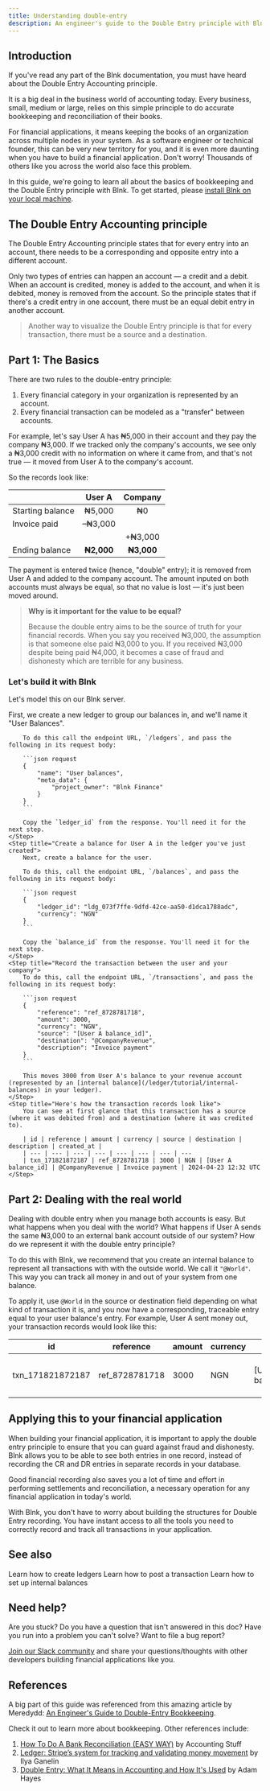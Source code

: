 ```yaml
---
title: Understanding double-entry
description: An engineer's guide to the Double Entry principle with Blnk.
---
```


## Introduction

If you've read any part of the Blnk documentation, you must have heard about the Double Entry Accounting principle. 

It is a big deal in the business world of accounting today. Every business, small, medium or large, relies on this simple principle to do accurate bookkeeping and reconciliation of their books.

For financial applications, it means keeping the books of an organization across multiple nodes in your system. As a software engineer or technical founder, this can be very new territory for you, and it is even more daunting when you have to build a financial application. Don't worry! Thousands of others like you across the world also face this problem. 

In this guide, we're going to learn all about the basics of bookkeeping and the Double Entry principle with Blnk. To get started, please [install Blnk on your local machine](/intro/run-blnk-server).

## The Double Entry Accounting principle

The Double Entry Accounting principle states that for every entry into an account, there needs to be a corresponding and opposite entry into a different account.

Only two types of entries can happen an account — a credit and a debit. When an account is credited, money is added to the account, and when it is debited, money is removed from the account. So the principle states that if there's a credit entry in one account, there must be an equal debit entry in another account. 

>Another way to visualize the Double Entry principle is that for every transaction, there must be a source and a destination. 

## Part 1: The Basics 

There are two rules to the double-entry principle:

1. Every financial category in your organization is represented by an account.
2. Every financial transaction can be modeled as a "transfer" between accounts.

For example, let's say User A has ₦5,000 in their account and they pay the company ₦3,000. If we tracked only the company's accounts, we see only a ₦3,000 credit with no information on where it came from, and that's not true — it moved from User A to the company's account. 

So the records look like:

| | User A | Company
| --- | :---: | :---:
| Starting balance | ₦5,000 | ₦0
| Invoice paid | –₦3,000 | 
| | | +₦3,000
| Ending balance | **₦2,000** | **₦3,000**

The payment is entered twice (hence, "double" entry); it is removed from User A and added to the company account. The amount inputed on both accounts must always be equal, so that no value is lost — it's just been moved around.

>**Why is it important for the value to be equal?**
>
>Because the double entry aims to be the source of truth for your financial records. When you say you received ₦3,000, the assumption is that someone else paid ₦3,000 to you. If you received ₦3,000 despite being paid ₦4,000, it becomes a case of fraud and dishonesty which are terrible for any business.

### Let's build it with Blnk

Let's model this on our Blnk server.

<Steps>
    <Step title="Create a new ledger">
        First, we create a new ledger to group our balances in, and we'll name it "User Balances". 
        
        To do this call the endpoint URL, `/ledgers`, and pass the following in its request body:

        ```json request
        {
            "name": "User balances",
            "meta_data": {
                "project_owner": "Blnk Finance"
            }
        }
        ```

        Copy the `ledger_id` from the response. You'll need it for the next step.
    </Step>
    <Step title="Create a balance for User A in the ledger you've just created">
        Next, create a balance for the user. 

        To do this, call the endpoint URL, `/balances`, and pass the following in its request body:

        ```json request
        {
            "ledger_id": "ldg_073f7ffe-9dfd-42ce-aa50-d1dca1788adc",
            "currency": "NGN"
        }
        ```

        Copy the `balance_id` from the response. You'll need it for the next step.
    </Step>
    <Step title="Record the transaction between the user and your company">
        To do this, call the endpoint URL, `/transactions`, and pass the following in its request body:

        ```json request
        {
            "reference": "ref_8728781718",
            "amount": 3000,
            "currency": "NGN",
            "source": "[User A balance_id]",
            "destination": "@CompanyRevenue",
            "description": "Invoice payment" 
        }
        ```

        This moves 3000 from User A's balance to your revenue account (represented by an [internal balance](/ledger/tutorial/internal-balances) in your ledger).
    </Step>
    <Step title="Here's how the transaction records look like">
        You can see at first glance that this transaction has a source (where it was debited from) and a destination (where it was credited to).

        | id | reference | amount | currency | source | destination | description | created_at |
        | --- | --- | --- | --- | --- | --- | --- | --- 
        | txn_171821872187 | ref_8728781718 | 3000 | NGN | [User A balance_id] | @CompanyRevenue | Invoice payment | 2024-04-23 12:32 UTC
    </Step>
</Steps>

## Part 2: Dealing with the real world

Dealing with double entry when you manage both accounts is easy. But what happens when you deal with the world? What happens if User A sends the same ₦3,000 to an external bank account outside of our system? How do we represent it with the double entry principle?

To do this with Blnk, we recommend that you create an internal balance to represent all transactions with with the outside world. We call it `"@World"`. This way you can track all money in and out of your system from one balance. 

To apply it, use `@World` in the source or destination field depending on what kind of transaction it is, and you now have a corresponding, traceable entry equal to your user balance's entry. For example, User A sent money out, your transaction records would look like this:

| id | reference | amount | currency | source | destination | description | created_at |
| --- | --- | --- | --- | --- | --- | --- | --- 
| txn_171821872187 | ref_8728781718 | 3000 | NGN | [User A balance_id] | @World | Invoice payment | 2024-04-23 12:32 UTC

## Applying this to your financial application

When building your financial application, it is important to apply the double entry principle to ensure that you can guard against fraud and dishonesty. Blnk allows you to be able to see both entries in one record, instead of recording the CR and DR entries in separate records in your database.

Good financial recording also saves you a lot of time and effort in performing settlements and reconciliation, a necessary operation for any financial application in today's world.

With Blnk, you don't have to worry about building the structures for Double Entry recording. You have instant access to all the tools you need to correctly record and track all transactions in your application. 

## See also

<CardGroup>
    <Card title="Create a ledger" icon="book-open-cover" href="/ledger/tutorial/create-a-ledger">
        Learn how to create ledgers
    </Card>
    <Card title="Record a transaction" icon="book-open-cover" href="/ledger/tutorial/record-a-transaction">
        Learn how to post a transaction
    </Card>
    <Card title="Setting up internal balances" icon="book-open-cover" href="/ledger/tutorial/internal-balances">
        Learn how to set up internal balances
    </Card>
</CardGroup>

## Need help?

Are you stuck? Do you have a question that isn't answered in this doc? Have you run into a problem you can't solve? Want to file a bug report?

[Join our Slack community](https://join.slack.com/t/blnk-ledger/shared_invite/zt-2fwdivkvm-zHW4F8lwtVsbIaPg~dyx9w) and share your questions/thoughts with other developers building financial applications like you.

## References

A big part of this guide was referenced from this amazing article by Meredydd: [An Engineer's Guide to Double-Entry Bookkeeping](https://anvil.works/blog/double-entry-accounting-for-engineers). 

Check it out to learn more about bookkeeping. Other references include:

1. [How To Do A Bank Reconciliation (EASY WAY)](https://www.youtube.com/watch?v=zhmO3DM3YiY) by Accounting Stuff
2. [Ledger: Stripe’s system for tracking and validating money movement](https://stripe.com/blog/ledger-stripe-system-for-tracking-and-validating-money-movement) by Ilya Ganelin
3. [Double Entry: What It Means in Accounting and How It's Used](https://www.investopedia.com/terms/d/double-entry.asp) by Adam Hayes